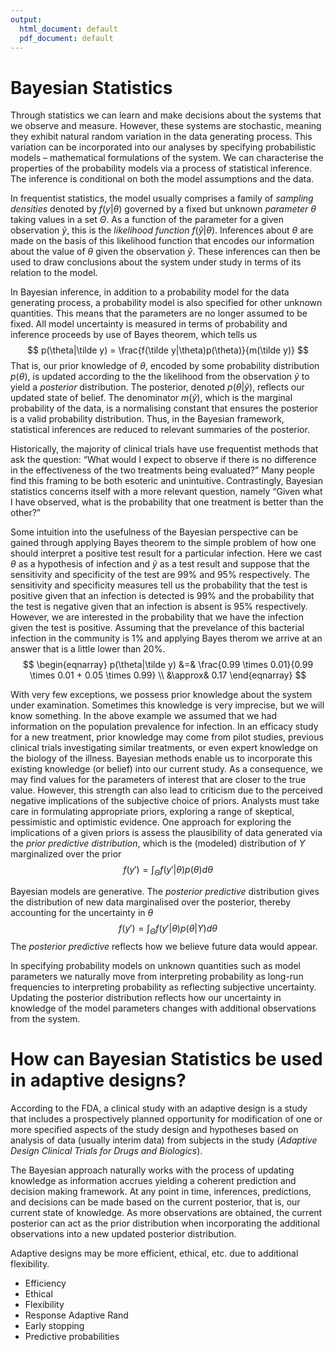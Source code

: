 ```yaml
---
output:
  html_document: default
  pdf_document: default
---
```


# Bayesian Statistics

Through statistics we can learn and make decisions about the systems that we observe and measure.
However, these systems are stochastic, meaning they exhibit natural random variation in the data generating process.
This variation can be incorporated into our analyses by specifying probabilistic models -- mathematical formulations of the system.
We can characterise the properties of the probability models via a process of statistical inference.
The inference is conditional on both the model assumptions and the data.

In frequentist statistics, the model usually comprises a family of *sampling densities* denoted by $f(y|\theta)$ governed by a fixed but unknown *parameter* $\theta$ taking values in a set $\Theta$. 
As a function of the parameter for a given observation $\tilde y$, this is the  *likelihood function* $f(\tilde y|\theta)$. 
Inferences about $\theta$ are made on the basis of this likelihood function that encodes our information about the value of $\theta$ given the observation $\tilde y$. 
These inferences can then be used to draw conclusions about the system under study in terms of its relation to the model.

In Bayesian inference, in addition to a probability model for the data generating process, a probability model is also specified for other unknown quantities.
This means that the parameters are no longer assumed to be fixed.
All model uncertainty is measured in terms of probability and inference proceeds by use of Bayes theorem, which tells us 
$$
p(\theta|\tilde y) = \frac{f(\tilde y|\theta)p(\theta)}{m(\tilde y)}
$$
That is, our prior knowledge of $\theta$, encoded by some probability distribution $p(\theta)$, is updated according to the the likelihood from the observation $\tilde y$ to yield a *posterior* distribution.
The posterior, denoted $p(\theta|\tilde y)$, reflects our updated state of belief.
The denominator $m(\tilde y)$, which is the marginal probability of the data, is a normalising constant that ensures the posterior is a valid probability distribution.
Thus, in the Bayesian framework, statistical inferences are reduced to relevant summaries of the posterior.

Historically, the majority of clinical trials have use frequentist methods that ask the question: "What would I expect to observe if there is no difference in the effectiveness of the two treatments being evaluated?"
Many people find this framing to be both esoteric and unintuitive.
Contrastingly, Bayesian statistics concerns itself with a more relevant question, namely "Given what I have observed, what is the probability that one treatment is better than the other?" 
 
Some intuition into the usefulness of the Bayesian perspective can be gained through applying Bayes theorem to the simple problem of how one should interpret a positive test result for a particular infection.
Here we cast $\theta$ as a hypothesis of infection and $\tilde y$ as a test result and suppose that the sensitivity and specificity of the test are 99% and 95% respectively.
The sensitivity and specificity measures tell us the probability that the test is positive given that an infection is detected is 99% and the probability that the test is negative given that an infection is absent is 95% respectively.
However, we are interested in the probability that we have the infection given the test is positive. 
Assuming that the prevelance of this bacterial infection in the community is 1% and applying Bayes therom we arrive at an answer that is a little lower than 20%.  
$$
\begin{eqnarray} 
p(\theta|\tilde y) &=& \frac{0.99 \times 0.01}{0.99 \times 0.01 + 0.05 \times 0.99} \\ &\approx& 0.17 
\end{eqnarray}
$$

With very few exceptions, we possess prior knowledge about the system under examination.
Sometimes this knowledge is very imprecise, but we will know something.
In the above example we assumed that we had information on the population prevalence for infection. 
In an efficacy study for a new treatment, prior knowledge may come from pilot studies, previous clinical trials investigating similar treatments, or even expert knowledge on the biology of the illness.
Bayesian methods enable us to incorporate this existing knowledge (or belief) into our current study.
As a consequence, we may find values for the parameters of interest that are closer to the true value.
However, this strength can also lead to criticism due to the perceived negative implications of the subjective choice of priors. 
Analysts must take care in formulating appropriate priors, exploring a range of skeptical, pessimistic and optimistic evidence. 
One approach for exploring the implications of a given priors is assess the plausibility of data generated via the *prior predictive distribution*, which is the (modeled) distribution of $Y$ marginalized over the prior
$$
f(y') = \int_{\Theta} f(y'|\theta) p(\theta)d\theta
$$

Bayesian models are generative.
The *posterior predictive* distribution gives the distribution of new data marginalised over the posterior, thereby accounting for the uncertainty in $\theta$
$$
f(y') = \int_{\Theta} f(y'|\theta) p(\theta|Y)d\theta
$$
The *posterior predictive* reflects how we believe future data would appear.

In specifying probability models on unknown quantities such as model parameters we naturally move from interpreting probability as long-run frequencies to interpreting probability as reflecting subjective uncertainty.
Updating the posterior distribution reflects how our uncertainty in knowledge of the model parameters changes with additional observations from the system.

# How can Bayesian Statistics be used in adaptive designs?

According to the FDA, a clinical study with an adaptive design is a study that includes a prospectively planned opportunity for modification of one or more specified aspects of the study design and hypotheses based on analysis of data (usually interim data) from subjects in the study (*Adaptive Design Clinical Trials for Drugs and Biologics*). 

The Bayesian approach naturally works with the process of updating knowledge as information accrues yielding a coherent prediction and decision making framework.
At any point in time, inferences, predictions, and decisions can be made based on the current posterior, that is, our current state of knowledge.
As more observations are obtained, the current posterior can act as the prior distribution when incorporating the additional observations into a new updated posterior distribution.

Adaptive designs may be more efficient, ethical, etc. due to additional flexibility.

* Efficiency
* Ethical
* Flexibility
* Response Adaptive Rand
* Early stopping
* Predictive probabilities
